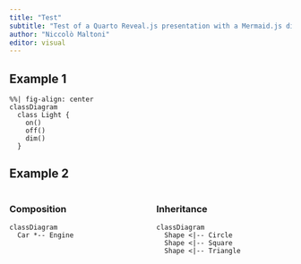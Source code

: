 ```yaml
---
title: "Test"
subtitle: "Test of a Quarto Reveal.js presentation with a Mermaid.js diagram"
author: "Niccolò Maltoni"
editor: visual
---
```


## Example 1

```mermaid
%%| fig-align: center
classDiagram
  class Light {
    on()
    off()
    dim()
  }
```

## Example 2

::: columns
::: {.column width="50%"}
### Composition

```mermaid
classDiagram
  Car *-- Engine
```
:::

::: {.column width="50%"}
### Inheritance

```mermaid
classDiagram
  Shape <|-- Circle
  Shape <|-- Square
  Shape <|-- Triangle
```
:::
:::
